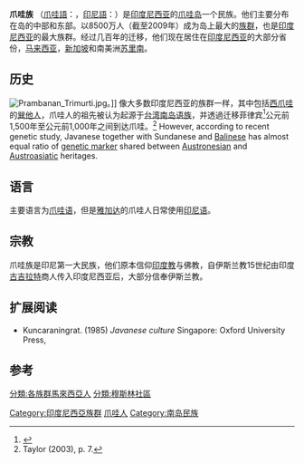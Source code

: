 {{noteTA
|G1=Melayu
}}
{{Infobox Ethnic group
|group=爪哇人<br/> {{script|Java|ꦮꦺꦴꦁꦗꦮ}}
Wong Jawa, Tiyang Jawi
|image=[[File:Notable_Javanese_2.jpg|220 px]] <br><small><br/>一行: [[罗登·韦查耶|罗登·韦查耶]]，[[Tribhuwana_Wijayatunggadewi|Tribhuwana Tunggadewi]]，[[加查·馬達|加查·馬達]]，[[蒂博尼哥罗|蒂博尼哥罗]]，{{tsl|en|Raden Saleh||Raden Saleh}}<br/>二行：{{tsl|en|Pakubuwono X|帕庫布沃諾十世}}，{{tsl|en|Kartini|卡蒂妮}}，[[苏加诺|苏加诺]]，[[苏哈托|苏哈托]]，{{tsl|en|Sudirman|蘇迪曼}}<br/>三行：[[安谷|安谷]]，{{tsl|en|Sri Mulyani Indrawati|英卓華}}，[[阿卜杜拉赫曼·瓦希德|阿卜杜拉赫曼·瓦希德]]，[[梅加瓦蒂·苏加诺普特丽|梅加瓦蒂·苏加诺普特丽]]，{{tsl|en|Dian Sastro|}}</small>
|poptime=1亿2000万 (2010 人口普查)
|popplace= '''{{flagcountry|Indonesia}}：1亿1550万<small>
:[[中爪哇省|中爪哇省]]：3856万
:[[东爪哇省|东爪哇省]]：3402万
:[[西爪哇省|西爪哇省]]：751万
:[[楠榜省|楠榜省]]：523万
:[[北苏门答腊省|北苏门答腊省]]：452万
:[[雅加达|雅加达]]：385万
:[[日惹特区|日惹特区]]：333万
:[[南苏门答腊省|南苏门答腊省]]：223万
:[[万丹省|万丹省]]：209万
:[[廖内省|廖内省]]：161万
:[[东加里曼丹省|东加里曼丹省]]：107万</small>
;{{flagcountry|Malaysia}}：430万
;{{flagcountry|Suriname}}：275,000
;{{flagcountry|Netherlands}}：150,000-300,000
;{{flagcountry|Hong Kong }}：5,0000-6,0000
;{{flagcountry|New Caledonia}}：5,000
|langs=[[爪哇语|爪哇语]]、[[印尼语|印尼语]]、[[马来语|马来语]]（主要为散居于[[马来西亚|马来西亚]]与[[新加坡|新加坡]]的人口使用）、[[荷语|荷语]]（生活在[[荷兰|荷兰]]及[[苏利南|苏利南]]的人口使用）
|rels=主要为[[伊斯兰教|伊斯兰教]]，少数为{{link-en|爪哇民間信仰|Kejawèn}}、[[基督宗教|基督宗教]]、[[印度教|印度教]]及[[佛教|佛教]]
|related-c=[[台灣原住民族|台灣原住民族]]、其他{{link-en|本土印度尼西亞人|Native Indonesians}}，如：[[巽他族|巽他族]]、[[马都拉族|马都拉族]]、[[巴厘族|巴厘族]]、[[斯里兰卡马来人|斯里兰卡马来人]]<ref name=srilankan>{{Cite book
  | last = Shukri
  | first = M. A. M. 
  | title = Muslims of Sri Lanka: avenues to antiquity
  | publisher = Jamiah Naleemia Inst.
  | year = 1986
  | isbn = }}</ref>、[[开普马来人|开普马来人]]<ref name=cape>{{Cite book
 |last         = Williams
 |first        = Faldela
 |title        = Cape Malay Cookbook
 |publisher    = Struik
 |year         = 1988
 |url          = http://books.google.com.my/books?id=twILUiq8138C
 |isbn         = 9781868255603
 |access-date  = 2012-01-13
 |archive-date = 2012-03-19
 |archive-url  = https://web.archive.org/web/20120319053422/http://books.google.com.my/books?id=twILUiq8138C
 |dead-url     = no
}}</ref>、[[马来族|马来族]]等
}}
'''爪哇族''' （[[爪哇語|爪哇語]]：{{lang|id|Wong Jawa}}，[[印尼語|印尼語]]：{{lang|id|Suku Jawa}}）是[[印度尼西亚|印度尼西亚]]的[[爪哇岛|爪哇岛]]一个民族。他们主要分布在岛的中部和东部。以8500万人（截至2009年）成为岛上最大的[[族群|族群]]，也是[[印度尼西亚|印度尼西亚]]的最大族群。经过几百年的迁移，他们现在居住在[[印度尼西亚|印度尼西亚]]的大部分省份，[[马来西亚|马来西亚]]，[[新加坡|新加坡]]和南美洲[[苏里南|苏里南]]。

==历史==
[[Image:Prambanan_Trimurti.jpg|thumb]]。]]
像大多数印度尼西亚的族群一样，其中包括[[西爪哇|西爪哇]]的[[巽他人|巽他人]]，爪哇人的祖先被认为起源于[[台湾|台湾]][[南岛语族|南岛语族]]，并透過迁移菲律宾<ref name=spiller>{{Cite book
 |last         = Spiller
 |first        = Henry
 |title        = Gamelan music of Indonesia
 |publisher    = Taylor & Francis
 |year         = 2008
 |url          = http://books.google.com/books?id=2L2Z2nYd_QsC
 |isbn         = 9780415960670
 |access-date  = 2012-01-11
 |archive-date = 2011-12-26
 |archive-url  = https://web.archive.org/web/20111226025404/http://books.google.com/books?id=2L2Z2nYd_QsC
 |dead-url     = no
}}</ref>公元前1,500年至公元前1,000年之间到达爪哇。<ref>Taylor (2003), p. 7.</ref> However, according to recent genetic study, Javanese together with Sundanese and [[Balinese_people|Balinese]] has almost equal ratio of [[genetic_marker|genetic marker]] shared between [[Austronesian_peoples|Austronesian]] and [[Austroasiatic|Austroasiatic]] heritages.

== 语言 ==
主要语言为[[爪哇语|爪哇语]]，但是[[雅加达|雅加达]]的爪哇人日常使用[[印尼语|印尼语]]。

== 宗教 ==
爪哇族是印尼第一大民族，他们原本信仰[[印度教|印度教]]与佛教，自伊斯兰教15世纪由印度[[古吉拉特|古吉拉特]]商人传入印度尼西亚后，大部分信奉伊斯兰教。

== 扩展阅读 ==
* Kuncaraningrat. (1985) ''Javanese culture'' Singapore: Oxford University Press,

==参考==
<references/>

{{Authority control}}
[[Category:印度尼西亞族群|Category:印度尼西亞族群]]
[[分類:各族群馬來西亞人|分類:各族群馬來西亞人]]
[[分類:穆斯林社區|分類:穆斯林社區]]
[[Category:爪哇人|]]
[[Category:南岛民族|Category:南岛民族]]